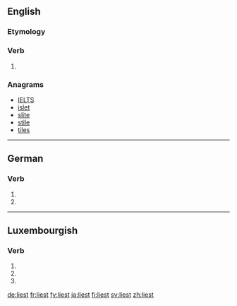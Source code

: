 {{also|-liest}}
==English==

===Etymology===
{{suffix|lie|est|lang=en}}

===Verb===
{{head|en|verb form}}

# {{en-archaic second-person singular of|lie}}

===Anagrams===
* [[IELTS#English|IELTS]]
* [[islet#English|islet]]
* [[slite#English|slite]]
* [[stile#English|stile]]
* [[tiles#English|tiles]]

----

==German==

===Verb===
{{head|de|verb form}}

# {{de-verb form of|lesen|2|s|g}}
# {{de-verb form of|lesen|3|s|g}}

----

==Luxembourgish==

===Verb===
{{head|lb|verb form}}

# {{inflection of|liesen||3|s|pres|indc|lang=lb}}
# {{inflection of|liesen||2|p|pres|indc|lang=lb}}
# {{inflection of|liesen||2|p|impr|lang=lb}}

[[de:liest]]
[[fr:liest]]
[[fy:liest]]
[[ja:liest]]
[[fi:liest]]
[[sv:liest]]
[[zh:liest]]